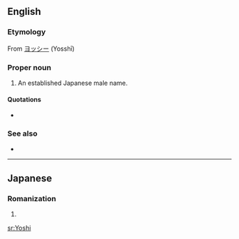 ==English==

===Etymology===
From {{etyl|ja|en}} [[ヨッシー]] (Yosshī)

===Proper noun===
{{en-proper noun}}

# An established Japanese male name.

====Quotations====
* {{seeCites}}

===See also===
* {{pedialite|Yoshi}}

----

==Japanese==

===Romanization===
{{ja-romaji}}

# {{ja-romanization of|よし}}

[[sr:Yoshi]]